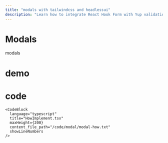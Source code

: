 ```yaml
---
title: "modals with tailwindcss and headlessui"
description: "Learn how to integrate React Hook Form with Yup validation in a practical product entry form example."
---
```


# Modals
modals

# demo

<DemoPreview name="modal" />

# code 

<CodeGroup>
    <CodeBlock
      language="typescript" 
      title="ProductEntryModal.tsx"
      maxHeight={200}
      content_file_path="/code/modal/product-entry-modal.txt"
      showLineNumbers
    />
    <CodeBlock
      language="typescript" 
      title="ConfirmationModal.tsx"
      maxHeight={200}
      content_file_path="/code/modal/confirmation-modal.txt"
      showLineNumbers
    />
    <CodeBlock
      language="typescript" 
      title="useModalManager.tsx"
      maxHeight={200}
      content_file_path="/code/modal/use-modal-manager.txt"
      showLineNumbers
    />
    <CodeBlock
      language="typescript" 
      title="modalConstant.tsx"
      maxHeight={200}
      content_file_path="/code/modal/modal-constant.txt"
      showLineNumbers
    />
    
    
    
    <CodeBlock
      language="typescript" 
      title="HowImplement.tsx"
      maxHeight={200}
      content_file_path="/code/modal/modal-how.txt"
      showLineNumbers
    />
</CodeGroup>